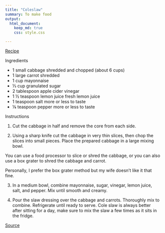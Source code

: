 ```yaml
---
title: "Coleslaw"
summary: To make food
output:
  html_document:
    keep_md: true
    css: style.css

---
```


[Recipe](https://breaddad.com/easy-banana-bread-recipe/)


Ingredients

- 1 small cabbage shredded and chopped (about 6 cups)
- 1 large carrot shredded
- 1 cup mayonnaise
- ⅓ cup granulated sugar
- 2 tablespoon apple cider vinegar
- 1 ½ teaspoon lemon juice fresh lemon juice
- 1 teaspoon salt more or less to taste
- ⅛ teaspoon pepper more or less to taste




Instructions
 
1. Cut the cabbage in half and remove the core from each side.

2. Using a sharp knife cut the cabbage in very thin slices, then chop the slices into small pieces. Place the prepared cabbage in a large mixing bowl.

You can use a food processor to slice or shred the cabbage, or you can also use a box grater to shred the cabbage and carrot.

Personally, I prefer the box grater method but my wife doesn't like it that fine.

3. In a medium bowl, combine mayonnaise, sugar, vinegar, lemon juice, salt, and pepper. Mix until smooth and creamy.

4. Pour the slaw dressing over the cabbage and carrots. Thoroughly mix to combine. Refrigerate until ready to serve.
Cole slaw is always better after sitting for a day, make sure to mix the slaw a few times as it sits in the fridge.

[Source](https://www.askchefdennis.com/best-cole-slaw-coleslaw/)